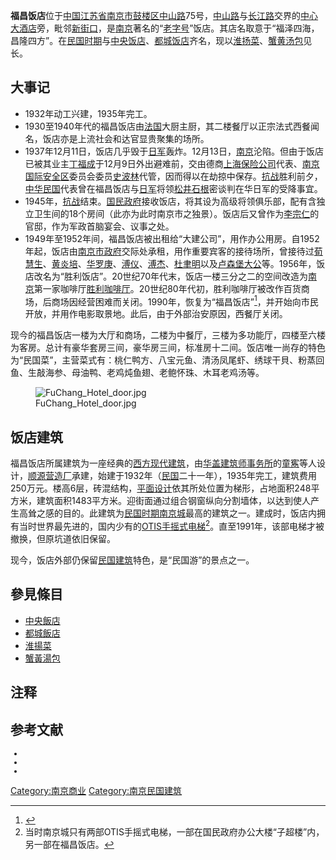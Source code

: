{{文物保护单位
| 级别 = 省级
| 省区市 = 江苏省
| 图片 = [[File:福昌饭店2017冬（2）.jpg|180px]]<br><small>福昌饭店大楼</small>
| 名称 = 福昌饭店旧址
| 编号 = 773（第七批）
| 分类 = 近现代重要史迹及代表性建筑
| 所在 = [[南京市|南京市]][[鼓楼区_(南京市)|鼓楼区]]
| 时代 = 1933年
| 登录 = 2011年12月
}}
'''福昌饭店'''位于[[中国|中国]][[江苏省|江苏省]][[南京市|南京市]][[鼓楼区_(南京市)|鼓楼区]][[中山路|中山路]]75号，[[中山路_(南京)|中山路]]与[[长江路_(南京)|长江路]]交界的[[中心大酒店|中心大酒店]]旁，毗邻[[南京新街口|新街口]]，是[[南京|南京]]著名的“[[老字号|老字号]]”饭店。其店名取意于“福泽四海，昌隆四方”。在[[中華民國大陸時期|民国时期]]与[[中央饭店|中央饭店]]、[[都城饭店|都城饭店]]齐名，现以[[淮扬菜|淮扬菜]]、[[蟹黄汤包|蟹黄汤包]]见长。

==大事记==
*1932年动工兴建，1935年完工。
*1930至1940年代的福昌饭店由[[法国|法国]]大厨主厨，其二楼餐厅以正宗法式西餐闻名，饭店亦是上流社会和达官显贵聚集的场所。
*1937年12月11日，饭店几乎毁于[[日军|日军]]轰炸。12月13日，[[南京|南京]]沦陷。但由于饭店已被其业主[[丁福成|丁福成]]于12月9日外出避难前，交由德商[[上海保险公司|上海保险公司]]代表、[[南京安全区|南京国际安全区]]委员会委员[[史波林|史波林]]代管，因而得以在劫掠中保存。[[抗战|抗战]]胜利前夕，[[中华民国|中华民国]]代表曾在福昌饭店与[[日军|日军]]将领[[松井石根|松井石根]]密谈判在华日军的受降事宜。
*1945年，[[抗战|抗战]]结束。[[国民政府|国民政府]]接收饭店，将其设为高级将领俱乐部，配有含独立卫生间的18个房间（此亦为此时南京市之独景）。饭店后又曾作为[[李宗仁|李宗仁]]的官邸，作为军政首脑宴会、议事之处。
*1949年至1952年间，福昌饭店被出租给“大建公司”，用作办公用房。自1952年起，饭店由[[南京市政府|南京市政府]]交际处承租，用作重要宾客的接待场所，曾接待过[[荀慧生|荀慧生]]、[[黄炎培|黄炎培]]、[[华罗庚|华罗庚]]、[[溥仪|溥仪]]、[[溥杰|溥杰]]、[[杜聿明|杜聿明]]以及[[卢森堡大公|卢森堡大公]]等。1956年，饭店改名为“胜利饭店”。20世纪70年代末，饭店一楼三分之二的空间改造为[[南京|南京]]第一家咖啡厅[[胜利咖啡厅|胜利咖啡厅]]。20世纪80年代初，胜利咖啡厅被改作百货商场，后商场因经营困难而关闭。1990年，恢复为“福昌饭店”<ref group="参">{{cite web|url=http://www.archivesnj.gov.cn/danganjuzhulanmu/jinlingshenyun/chengshijiyi/171213336.htm|title=福昌饭店|publisher=南京档案局|date=2007-05-08}}{{dead link|date=2018年1月 |bot=InternetArchiveBot |fix-attempted=yes }}</ref>，并开始向市民开放，并用作电影取景地。此后，由于外部治安原因，西餐厅关闭。

现今的福昌饭店一楼为大厅和商场，二楼为中餐厅，三楼为多功能厅，四楼至六楼为客房。总计有豪华套房三间，豪华房三间，标准房十二间。饭店唯一尚存的特色为“民国菜”，主营菜式有：桃仁鸭方、八宝元鱼、清汤凤尾虾、绣球干貝、粉蒸回鱼、生敲海参、母油鸭、老鸡炖鱼翅、老鲍怀珠、木耳老鸡汤等。

[[File:FuChang_Hotel_door.jpg|thumb]]

==饭店建筑==
福昌饭店所属建筑为一座经典的[[西方现代建筑|西方现代建筑]]，由[[华盖建筑师事务所|华盖建筑师事务所]]的[[童寯|童寯]]等人设计，[[顺源营造厂|顺源营造厂]]承建，始建于1932年（[[中華民國|民国]]二十一年），1935年完工，建筑费用250万元。楼高6层，砖混结构，[[平面设计|平面设计]]依其所处位置为梯形，占地面积248平方米，建筑面积1483平方米。迎街面通过组合钢窗纵向分割墙体，以达到使人产生高耸之感的目的。此建筑为[[中華民國大陸時期|民国时期]][[南京城|南京城]]最高的建筑之一。建成时，饭店内拥有当时世界最先进的，国内少有的[[OTIS手摇式电梯|OTIS手摇式电梯]]<ref group="注">当时南京城只有两部OTIS手摇式电梯，一部在国民政府办公大楼“子超楼”内，另一部在福昌饭店。</ref>。直至1991年，该部电梯才被撤换，但原坑道依旧保留。

现今，饭店外部仍保留[[南京民国建筑|民国建筑]]特色，是“民国游”的景点之一。

==參見條目==
*[[中央飯店|中央飯店]]
*[[都城飯店|都城飯店]]
*[[淮揚菜|淮揚菜]]
*[[蟹黃湯包|蟹黃湯包]]

==注释==
<div class="references-small">
<references group="注"/>
</div>

==参考文献==
<div class="references-small">
<references group="参"/>
</div>
<small>
*{{cite web|url=http://www.jllib.cn:8080/njmgjz.cn/ggjz/b18|title=福昌饭店|publisher=南京民国建筑网|accessdate=2009-06-17|deadurl=yes|archiveurl=https://web.archive.org/web/20090210034906/http://www.jllib.cn:8080/njmgjz.cn/ggjz/b18|archivedate=2009-02-10}}
*{{cite web|url=http://mzzj.nj.gov.cn/cps/site/jltour/jlxm5-mb_a2004120936847.htm|title=福昌饭店|publisher=南京市旅游局|date=2004-12-09}}{{dead link|date=2018年1月 |bot=InternetArchiveBot |fix-attempted=yes }}
*{{cite web|url=http://nj.focus.cn/news/2009-04-20/661198.html|title=民国旧迹：上世纪30年代南京的第一高楼|publisher=现代快报|date=2009-04-20}}
</small>

{{南京市境内的江苏省文物保护单位}}

[[Category:南京商业|Category:南京商业]]
[[Category:南京民国建筑|Category:南京民国建筑]]